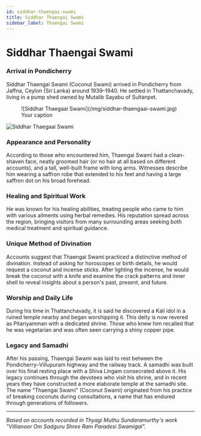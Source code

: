 ```yaml
---
id: siddhar-thaengai-swami
title: Siddhar Thaengai Swami
sidebar_label: Thaengai Swami
---
```


# Siddhar Thaengai Swami

### Arrival in Pondicherry

Siddhar Thaengai Swami (Coconut Swami) arrived in Pondicherry from Jaffna, Ceylon (Sri Lanka) around 1939–1940. He settled in Thattanchavady, living in a pump shed owned by Mutalib Sayabu of Sultanpet.

<figure>
![Siddhar Thaegaai Swami](/img/siddhar-thaengaai-swami.jpg)
<figcaption>Your caption</figcaption>
</figure>


![Siddhar Thaegaai Swami](/img/siddhar-thaengaai-swami.jpg)


### Appearance and Personality

According to those who encountered him, Thaengai Swami had a clean-shaven face, neatly groomed hair (or no hair at all based on different accounts), and a tall, well-built frame with long arms. Witnesses describe him wearing a saffron robe that extended to his feet and having a large saffron dot on his broad forehead.

### Healing and Spiritual Work

He was known for his healing abilities, treating people who came to him with various ailments using herbal remedies. His reputation spread across the region, bringing visitors from many surrounding areas seeking both medical treatment and spiritual guidance.

### Unique Method of Divination

Accounts suggest that Thaengai Swami practiced a distinctive method of divination. Instead of asking for horoscopes or birth details, he would request a coconut and incense sticks. After lighting the incense, he would break the coconut with a knife and examine the crack patterns and inner shell to reveal insights about a person's past, present, and future.

### Worship and Daily Life

During his time in Thattanchavady, it is said he discovered a Kali idol in a ruined temple nearby and began worshipping it. This deity is now revered as Pitariyamman with a dedicated shrine. Those who knew him recalled that he was vegetarian and was often seen carrying a shiny copper pipe.

### Legacy and Samadhi

After his passing, Thaengai Swami was laid to rest between the Pondicherry–Villupuram highway and the railway track. A samadhi was built over his final resting place with a Shiva Lingam consecrated above it. His legacy continues through the devotees who visit his shrine, and in recent years they have constructed a more elaborate temple at the samadhi site. The name "Thaengai Swami" (Coconut Swami) originated from his practice of breaking coconuts during consultations, a name that has endured through generations of followers.

---

*Based on accounts recorded in Thyagi Muthu Sundaramurthy's work "Villianoor Om Sadguru Shree Ram Paradesi Swamigal".*
